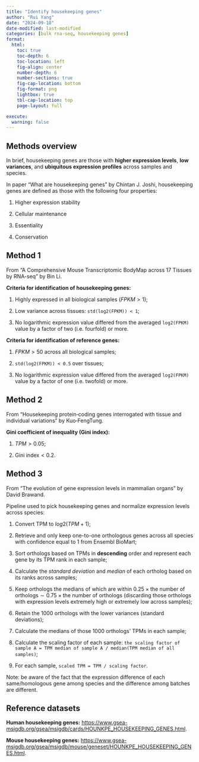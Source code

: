 ---
title: "Identify housekeeping genes"
author: "Rui Yang"
date: "2024-09-18"
date-modified: last-modified
categories: [bulk rna-seq, housekeeping genes]
format:
  html:
    toc: true
    toc-depth: 6
    toc-location: left
    fig-align: center
    number-depth: 6
    number-sections: true
    fig-cap-location: bottom
    fig-format: png
    lightbox: true
    tbl-cap-location: top
    page-layout: full

execute:
  warning: false
---

## Methods overview

In brief, housekeeping genes are those with **higher expression levels**, **low variances**, and **ubiquitous expression profiles** across samples and species.

In paper "What are housekeeping genes" by Chintan J. Joshi, housekeeping genes are defined as those with the following four properties:

1. Higher expression stability

2. Cellular maintenance

3. Essentiality

4. Conservation

## Method 1

From "A Comprehensive Mouse Transcriptomic BodyMap across 17 Tissues by RNA-seq" by Bin Li.

**Criteria for identification of housekeeping genes:**

1. Highly expressed in all biological samples ($FPKM > 1$);

2. Low variance across tissues: `std(log2(FPKM)) < 1`;

3. No logarithmic expression value differed from the averaged `log2(FPKM)` value by a factor of two (i.e. fourfold) or more.

**Criteria for identification of reference genes:**

1. $FPKM > 50$ across all biological samples;

2. `std(log2(FPKM)) < 0.5` over tissues;

3. No logarithmic expression value differed from the averaged `log2(FPKM)` value by a factor of one (i.e. twofold) or more.

## Method 2

From "Housekeeping protein‑coding genes interrogated with tissue and individual variations" by Kuo‑FengTung.

**Gini coefficient of inequality (Gini index):**

1. $TPM > 0.05$;

2. $\text{Gini index} < 0.2$.

## Method 3

From "The evolution of gene expression levels in mammalian organs" by David Brawand.

Pipeline used to pick housekeeping genes and normalize expression levels across species:

1. Convert TPM to $log2(TPM+1)$;

2. Retrieve and only keep one-to-one orthologous genes across all species with confidence equal to $1$ from Ensembl BioMart;

3. Sort orthologs based on TPMs in **descending** order and represent each gene by its TPM rank in each sample;

4. Calculate the *standard deviation* and *median* of each ortholog based on its ranks across samples;

5. Keep orthologs the medians of which are within $0.25 \times \text{the number of orthologs} \sim 0.75 \times \text{the number of orthologs}$ (discarding those orthologs with expression levels extremely high or extremely low across samples);

6. Retain the $1000$ orthologs with the lower variances (standard deviations);

7. Calculate the medians of those $1000$ orthologs' TPMs in each sample;

8. Calculate the scaling factor of each sample: `the scaling factor of sample A = TPM median of sample A / median(TPM median of all samples)`;

9. For each sample, `scaled TPM = TPM / scaling factor`.

Note: be aware of the fact that the expression difference of each same/homologous gene among species and the difference among batches are different.

## Reference datasets

**Human housekeeping genes:** <https://www.gsea-msigdb.org/gsea/msigdb/cards/HOUNKPE_HOUSEKEEPING_GENES.html>.

**Mouse housekeeping genes:** <https://www.gsea-msigdb.org/gsea/msigdb/mouse/geneset/HOUNKPE_HOUSEKEEPING_GENES.html>.
